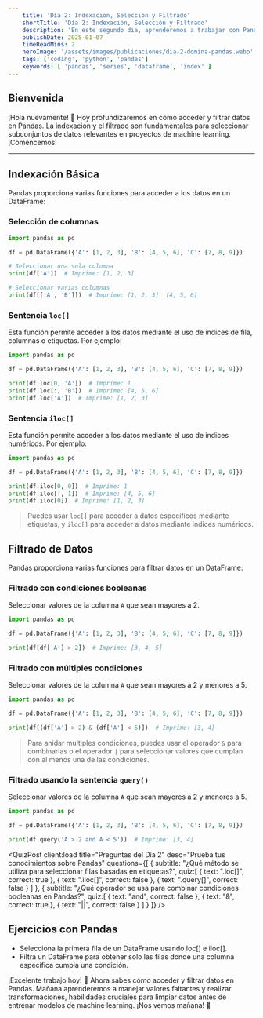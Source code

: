 ```yaml
---
    title: 'Día 2: Indexación, Selección y Filtrado'
    shortTitle: 'Día 2: Indexación, Selección y Filtrado'
    description: 'En este segundo dia, aprenderemos a trabajar con Pandas, una poderosa biblioteca de Python para el manejo de datos. Descubrirás su potencia para manipular y analizar datos de manera eficiente.'
    publishDate: 2025-01-07
    timeReadMins: 2
    heroImage: '/assets/images/publicaciones/dia-2-domina-pandas.webp'
    tags: ['coding', 'python', 'pandas']
    keywords: [ 'pandas', 'series', 'dataframe', 'index' ]
---
```



## Bienvenida

¡Hola nuevamente! 🌟 Hoy profundizaremos en cómo acceder y filtrar datos en Pandas. La indexación  y el filtrado  son fundamentales para seleccionar subconjuntos de datos relevantes en proyectos de machine learning. ¡Comencemos!

<hr/>

## Indexación Básica

Pandas proporciona varias funciones para acceder a los datos en un DataFrame:

### Selección de columnas

```python
import pandas as pd

df = pd.DataFrame({'A': [1, 2, 3], 'B': [4, 5, 6], 'C': [7, 8, 9]})

# Seleccionar una sola columna
print(df['A'])  # Imprime: [1, 2, 3]

# Seleccionar varias columnas
print(df[['A', 'B']])  # Imprime: [1, 2, 3]  [4, 5, 6]
```


### Sentencia `loc[]` 
Esta función permite acceder a los datos mediante el uso de indices de fila, columnas o etiquetas. Por ejemplo:

```python
import pandas as pd

df = pd.DataFrame({'A': [1, 2, 3], 'B': [4, 5, 6], 'C': [7, 8, 9]})

print(df.loc[0, 'A'])  # Imprime: 1
print(df.loc[:, 'B'])  # Imprime: [4, 5, 6]
print(df.loc['A'])  # Imprime: [1, 2, 3]
```

### Sentencia `iloc[]`
Esta función permite acceder a los datos mediante el uso de indices numéricos. Por ejemplo:

```python
import pandas as pd

df = pd.DataFrame({'A': [1, 2, 3], 'B': [4, 5, 6], 'C': [7, 8, 9]})

print(df.iloc[0, 0])  # Imprime: 1
print(df.iloc[:, 1])  # Imprime: [4, 5, 6]
print(df.iloc[0])  # Imprime: [1, 2, 3]
```

> Puedes usar `loc[]` para acceder a datos específicos mediante etiquetas, y `iloc[]` para acceder a datos mediante indices numéricos.

## Filtrado de Datos

Pandas proporciona varias funciones para filtrar datos en un DataFrame:

### Filtrado con condiciones booleanas

Seleccionar valores de la columna `A` que sean mayores a 2.
```python
import pandas as pd

df = pd.DataFrame({'A': [1, 2, 3], 'B': [4, 5, 6], 'C': [7, 8, 9]})

print(df[df['A'] > 2])  # Imprime: [3, 4, 5]
```

### Filtrado con múltiples condiciones

Seleccionar valores de la columna `A` que sean mayores a 2 y menores a 5.
```python
import pandas as pd

df = pd.DataFrame({'A': [1, 2, 3], 'B': [4, 5, 6], 'C': [7, 8, 9]})

print(df[(df['A'] > 2) & (df['A'] < 5)])  # Imprime: [3, 4]
```

> Para anidar multiples condiciones, puedes usar el operador `&` para combinarlas o el operador `|` para seleccionar valores que cumplan con al menos una de las condiciones.

### Filtrado usando la sentencia `query()`

Seleccionar valores de la columna `A` que sean mayores a 2 y menores a 5.
```python
import pandas as pd

df = pd.DataFrame({'A': [1, 2, 3], 'B': [4, 5, 6], 'C': [7, 8, 9]})

print(df.query('A > 2 and A < 5'))  # Imprime: [3, 4]
```


<QuizPost 
    client:load
    title="Preguntas del Día 2"
    desc="Prueba tus conocimientos sobre Pandas"
    questions={[
        {
            subtitle: "¿Qué método se utiliza para seleccionar filas basadas en etiquetas?",
            quiz:[
                {
                    text: ".loc[]",
                    correct: true
                },
                {
                    text: ".iloc[]",
                    correct: false
                },
                {
                    text: ".query[]",
                    correct: false
                }
            ]
            },
            {
            subtitle: "¿Qué operador se usa para combinar condiciones booleanas en Pandas?",
            quiz:[
                {
                    text: "and",
                    correct: false
                },
                {
                    text: "&",
                    correct: true
                },
                {
                    text: "||",
                    correct: false
                }
            ]
            }
    ]} 
/> 


## Ejercicios con Pandas

- Selecciona la primera fila de un DataFrame usando loc[] e iloc[].
- Filtra un DataFrame para obtener solo las filas donde una columna específica cumpla una condición.
     


¡Excelente trabajo hoy! 🙌 Ahora sabes cómo acceder y filtrar datos en Pandas. Mañana aprenderemos a manejar valores faltantes  y realizar transformaciones, habilidades cruciales para limpiar datos antes de entrenar modelos de machine learning. ¡Nos vemos mañana! 👋